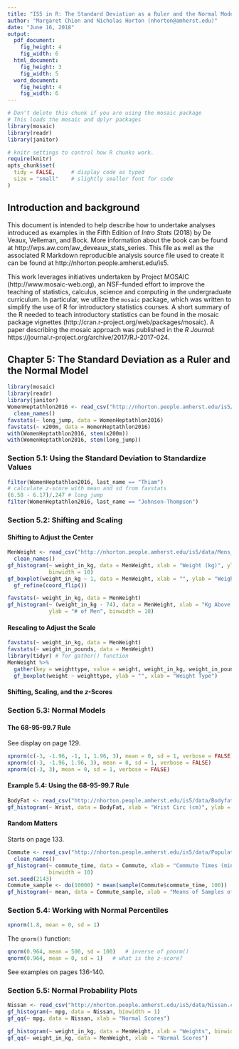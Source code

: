 ```yaml
---
title: "IS5 in R: The Standard Deviation as a Ruler and the Normal Model (Chapter 5)"
author: "Margaret Chien and Nicholas Horton (nhorton@amherst.edu)"
date: "June 16, 2018"
output: 
  pdf_document:
    fig_height: 4
    fig_width: 6
  html_document:
    fig_height: 3
    fig_width: 5
  word_document:
    fig_height: 4
    fig_width: 6
---
```



```r
# Don't delete this chunk if you are using the mosaic package
# This loads the mosaic and dplyr packages
library(mosaic)
library(readr)
library(janitor)
```

```r
# knitr settings to control how R chunks work.
require(knitr)
opts_chunk$set(
  tidy = FALSE,     # display code as typed
  size = "small"    # slightly smaller font for code
)
```

## Introduction and background 

This document is intended to help describe how to undertake analyses introduced 
as examples in the Fifth Edition of *Intro Stats* (2018) by De Veaux, Velleman, and Bock.
More information about the book can be found at http://wps.aw.com/aw_deveaux_stats_series.  This
file as well as the associated R Markdown reproducible analysis source file used to create it can be found at http://nhorton.people.amherst.edu/is5.

This work leverages initiatives undertaken by Project MOSAIC (http://www.mosaic-web.org), an NSF-funded effort to improve the teaching of statistics, calculus, science and computing in the undergraduate curriculum. In particular, we utilize the `mosaic` package, which was written to simplify the use of R for introductory statistics courses. A short summary of the R needed to teach introductory statistics can be found in the mosaic package vignettes (http://cran.r-project.org/web/packages/mosaic).  A paper describing the mosaic approach was published in the *R Journal*: https://journal.r-project.org/archive/2017/RJ-2017-024.

## Chapter 5: The Standard Deviation as a Ruler and the Normal Model

```r
library(mosaic)
library(readr)
library(janitor)
WomenHeptathlon2016 <- read_csv("http://nhorton.people.amherst.edu/is5/data/Womens_Heptathlon_2016.csv") %>%
  clean_names()
favstats(~ long_jump, data = WomenHeptathlon2016)
favstats(~ x200m, data = WomenHeptathlon2016)
with(WomenHeptathlon2016, stem(x200m))
with(WomenHeptathlon2016, stem(long_jump))
```

### Section 5.1: Using the Standard Deviation to Standardize Values

```r
filter(WomenHeptathlon2016, last_name == "Thiam")
# calculate z-score with mean and sd from favstats
(6.58 - 6.17)/.247 # long jump
filter(WomenHeptathlon2016, last_name == "Johnson-Thompson")
```

### Section 5.2: Shifting and Scaling

#### Shifting to Adjust the Center

```r
MenWeight <- read_csv("http://nhorton.people.amherst.edu/is5/data/Mens_Weights.csv") %>%
  clean_names()
gf_histogram(~ weight_in_kg, data = MenWeight, xlab = "Weight (kg)", ylab = "# of Men",
             binwidth = 10)
gf_boxplot(weight_in_kg ~ 1, data = MenWeight, xlab = "", ylab = "Weight (kg)") %>%
  gf_refine(coord_flip())
```

```r
favstats(~ weight_in_kg, data = MenWeight)
gf_histogram(~ (weight_in_kg - 74), data = MenWeight, xlab = "Kg Above Recommended Weight", 
             ylab = "# of Men", binwidth = 10)
```

#### Rescaling to Adjust the Scale

```r
favstats(~ weight_in_kg, data = MenWeight)
favstats(~ weight_in_pounds, data = MenWeight)
library(tidyr) # for gather() function
MenWeight %>%
  gather(key = weighttype, value = weight, weight_in_kg, weight_in_pounds) %>%
  gf_boxplot(weight ~ weighttype, ylab = "", xlab = "Weight Type")
```

#### Shifting, Scaling, and the *z*-Scores

### Section 5.3: Normal Models 

#### The 68-95-99.7 Rule

See display on page 129.  

```r
xpnorm(c(-3, -1.96, -1, 1, 1.96, 3), mean = 0, sd = 1, verbose = FALSE)
xpnorm(c(-3, -1.96, 1.96, 3), mean = 0, sd = 1, verbose = FALSE)
xpnorm(c(-3, 3), mean = 0, sd = 1, verbose = FALSE)
```

#### Example 5.4: Using the 68-95-99.7 Rule

```r
BodyFat <- read_csv("http://nhorton.people.amherst.edu/is5/data/Bodyfat.csv")
gf_histogram(~ Wrist, data = BodyFat, xlab = "Wrist Circ (cm)", ylab = "# of Men", binwidth = .5)
```

#### Random Matters

Starts on page 133.

```r
Commute <- read_csv("http://nhorton.people.amherst.edu/is5/data/Population_Commute_Times.csv") %>%
  clean_names()
gf_histogram(~ commute_time, data = Commute, xlab = "Commute Times (min)", ylab = "# of Employees", 
             binwidth = 10)
set.seed(2143)
Commute_sample <- do(10000) * mean(sample(Commute$commute_time, 100)) 
gf_histogram(~ mean, data = Commute_sample, xlab = "Means of Samples of Size 100", ylab = "# of Samples")
```

### Section 5.4: Working with Normal Percentiles

```r
xpnorm(1.8, mean = 0, sd = 1)
```

The `qnorm()` function:  

```r
qnorm(0.964, mean = 500, sd = 100)   # inverse of pnorm()
qnorm(0.964, mean = 0, sd = 1)   # what is the z-score?
```

See examples on pages 136-140.

### Section 5.5: Normal Probability Plots

```r
Nissan <- read_csv("http://nhorton.people.amherst.edu/is5/data/Nissan.csv")
gf_histogram(~ mpg, data = Nissan, binwidth = 1)
gf_qq(~ mpg, data = Nissan, xlab = "Normal Scores")
```

```r
gf_histogram(~ weight_in_kg, data = MenWeight, xlab = "Weights", binwidth = 10)
gf_qq(~ weight_in_kg, data = MenWeight, xlab = "Normal Scores")
```
